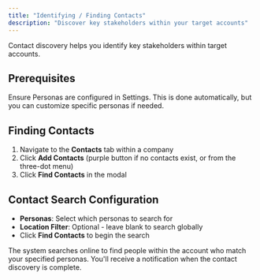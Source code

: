 ```yaml
---
title: "Identifying / Finding Contacts"
description: "Discover key stakeholders within your target accounts"
---
```


Contact discovery helps you identify key stakeholders within target accounts.

## Prerequisites

<Warning>
  Ensure Personas are configured in Settings. This is done automatically, but you can customize specific personas if needed.
</Warning>

## Finding Contacts

1. Navigate to the **Contacts** tab within a company
2. Click **Add Contacts** (purple button if no contacts exist, or from the three-dot menu)
3. Click **Find Contacts** in the modal

## Contact Search Configuration

- **Personas**: Select which personas to search for
- **Location Filter**: Optional - leave blank to search globally
- Click **Find Contacts** to begin the search

The system searches online to find people within the account who match your specified personas. You'll receive a notification when the contact discovery is complete.